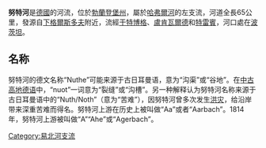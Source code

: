 {{Infobox river
 | name              = Nuthe
 | image             = 
 | image_caption     = 
|river_system = 易北河水系
|progression=[[哈弗尔河|哈弗尔河]]→[[易北河|易北河]]
 | source1_location  = Fläming
 | mouth_location    = [[哈弗尔河|哈弗尔河]]
 | mouth_coordinates = {{coord|52|23|43|N|13|4|13|E|display=inline,title}}
 | basin_countries   = [[德国|德国]]
 | length            = {{convert|65|km|mi|abbr=on}}
 | source1_elevation = 
 | discharge1_avg    = 
 | basin_size        = 
}}
'''努特河'''是[[德國|德國]]的河流，位於[[勃蘭登堡州|勃蘭登堡州]]，屬於[[哈弗爾河|哈弗爾河]]的左支流，河道全長65公里，發源自[[下格爾斯多夫|下格爾斯多夫]]附近，流經[[于特博格|于特博格]]、[[盧肯瓦爾德|盧肯瓦爾德]]和[[特雷賓|特雷賓]]，河口處在[[波茨坦|波茨坦]]。

==名称==
努特河的德文名称“Nuthe”可能来源于古日耳曼语，意为“沟渠”或“谷地”。在[[中古高地德语|中古高地德语]]中，“nuot”一词意为“裂缝”或“沟槽”。另一种解释认为努特河名称来源于古日耳曼语中的“Nuth/Noth”（意为“苦难”），因努特河曾多次发生[[洪灾|洪灾]]，给沿岸带来深重苦难而得名。努特河上游在历史上被叫做“Aa”或者“Aarbach”。1814年，努特河上游被叫做“A”“Ahe”或“Agerbach”。

{{Germany-geo-stub}}
[[Category:易北河支流|Category:易北河支流]]